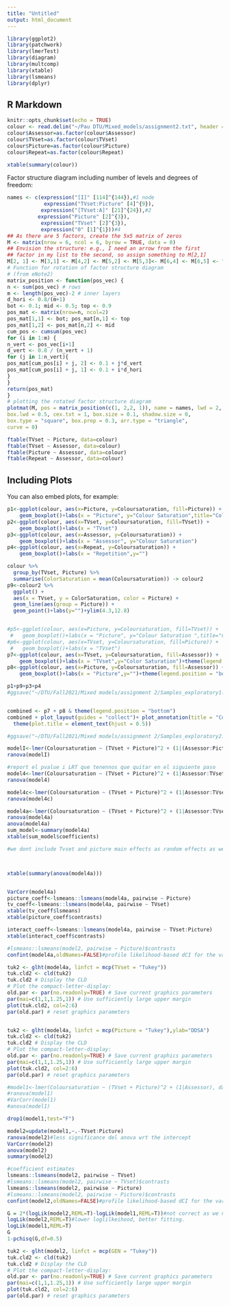 ```yaml
---
title: "Untitled"
output: html_document
---
```


```r
library(ggplot2)
library(patchwork)
library(lmerTest)
library(diagram)
library(multcomp)
library(xtable)
library(lsmeans)
library(dplyr)
```

## R Markdown


```r
knitr::opts_chunk$set(echo = TRUE)
colour <- read.delim("~/Pau DTU/Mixed_models/assignment2.txt", header = TRUE)
colour$Assessor=as.factor(colour$Assessor)
colour$TVset=as.factor(colour$TVset)
colour$Picture=as.factor(colour$Picture)
colour$Repeat=as.factor(colour$Repeat)

```

```r
xtable(summary(colour))
```

Factor structure diagram including number of levels and degrees of freedom:
```r


names <- c(expression("[I]" [114]^{144}),#1 node
            expression("TVset:Picture" [4]^{9}),
           expression("[TVset:A]" [21]^{24}),#2
          expression("Picture" [2]^{3}),
           expression("TVset" [2]^{3}),
           expression("0" [1]^{1}))#4
## As there are 5 factors, create the 5x5 matrix of zeros
M <- matrix(nrow = 6, ncol = 6, byrow = TRUE, data = 0)
## Envision the structure: e.g., I need an arrow from the first
## factor in my list to the second, so assign something to M[2,1]
M[2, 1] <- M[3,1] <- M[4,2] <- M[5,2] <- M[5,3]<- M[6,4] <- M[6,5] <- ""
# Function for rotation of factor structure diagram
# (from eNote2)
matrix_position <- function(pos_vec) {
n <- sum(pos_vec) # rows
m <- length(pos_vec)-2 # inner layers
d_hori <- 0.8/(m+1)
bot <- 0.1; mid <- 0.5; top <- 0.9
pos_mat <- matrix(nrow=n, ncol=2)
pos_mat[1,1] <- bot; pos_mat[n,1] <- top
pos_mat[1,2] <- pos_mat[n,2] <- mid
cum_pos <- cumsum(pos_vec)
for (i in 1:m) {
n_vert <- pos_vec[i+1]
d_vert <- 0.8 / (n_vert + 1)
for (j in 1:n_vert){
pos_mat[cum_pos[i] + j, 2] <- 0.1 + j*d_vert
pos_mat[cum_pos[i] + j, 1] <- 0.1 + i*d_hori
}
}
return(pos_mat)
}
# plotting the rotated factor structure diagram
plotmat(M, pos = matrix_position(c(1, 2,2, 1)), name = names, lwd = 2,
box.lwd = 0.5, cex.txt = 1, box.size = 0.1, shadow.size = 0,
box.type = "square", box.prop = 0.3, arr.type = "triangle",
curve = 0)

```


```r
ftable(TVset ~ Picture, data=colour)
ftable(TVset ~ Assessor, data=colour)
ftable(Picture ~ Assessor, data=colour)
ftable(Repeat ~ Assessor, data=colour)

```


## Including Plots

You can also embed plots, for example:

```r
p1<-ggplot(colour, aes(x=Picture, y=Coloursaturation, fill=Picture)) + 
    geom_boxplot()+labs(x = "Picture", y="Colour Saturation",title="Colour saturation for each factor") +theme(legend.position = "none")
p2<-ggplot(colour, aes(x=TVset, y=Coloursaturation, fill=TVset)) + 
    geom_boxplot()+labs(x = "TVset")
p3<-ggplot(colour, aes(x=Assessor, y=Coloursaturation)) + 
    geom_boxplot()+labs(x = "Assessor", y="Colour Saturation")
p4<-ggplot(colour, aes(x=Repeat, y=Coloursaturation)) + 
    geom_boxplot()+labs(x = "Repetition",y="")

colour %>% 
  group_by(TVset, Picture) %>% 
  summarise(ColorSaturation = mean(Coloursaturation)) -> colour2
p9<-colour2 %>% 
  ggplot() +
  aes(x = TVset, y = ColorSaturation, color = Picture) +
  geom_line(aes(group = Picture)) +
  geom_point()+labs(y="")+ylim(4.3,12.8)


#p5<-ggplot(colour, aes(x=Picture, y=Coloursaturation, fill=TVset)) + 
 #   geom_boxplot()+labs(x = "Picture", y="Colour Saturation ",title="Colour saturation",subtitle="dsa") 
#p6<-ggplot(colour, aes(x=TVset, y=Coloursaturation, fill=Picture)) + 
 #   geom_boxplot()+labs(x = "TVset")
p7<-ggplot(colour, aes(x=TVset, y=Coloursaturation, fill=Assessor)) + 
    geom_boxplot()+labs(x = "TVset",y="Color Saturation")+theme(legend.position = "none")
p8<-ggplot(colour, aes(x=Picture, y=Coloursaturation, fill=Assessor)) + 
    geom_boxplot()+labs(x = "Picture",y="")+theme(legend.position = "bottom")

p1+p9+p3+p4
#ggsave("~/DTU/Fall2021/Mixed models/assignment 2/Samples_exploratory1.pdf")


combined <- p7 + p8 & theme(legend.position = "bottom") 
combined + plot_layout(guides = "collect")+ plot_annotation(title = "Colour saturation variability in terms of TVset and Picture by each Assessor") & 
  theme(plot.title = element_text(hjust = 0.5))

#ggsave("~/DTU/Fall2021/Mixed models/assignment 2/Samples_exploratory2.pdf")


```

```r
modelI<-lmer(Coloursaturation ~ (TVset + Picture)^2 + (1|(Assessor:Picture:TVset))+(1|Assessor:TVset)+(1|Assessor:Picture)+(1|Assessor), data = colour) #repeat not significant 3 enote
ranova(modelI)

#report el pvalue i LRT que tenennos que quitar en el siguiente paso
model4<-lmer(Coloursaturation ~ (TVset + Picture)^2 + (1|Assessor:TVset)+(1|Assessor:Picture)+(1|(Assessor:Picture:TVset)), data = colour) #repeat not significant 3 enote
ranova(model4)

model4c<-lmer(Coloursaturation ~ (TVset + Picture)^2 + (1|Assessor:TVset)++(1|(Assessor:Picture:TVset)), data = colour) #repeat not significant 3 enote
ranova(model4c)

model4a<-lmer(Coloursaturation ~ (TVset + Picture)^2 + (1|Assessor:TVset), data = colour) #repeat not significant 3 enote
ranova(model4a)
anova(model4a)
sum_model<-summary(model4a)
xtable(sum_model$coefficients)

#we dont include Tvset and picture main effects as random effects as we are investigating these settings, 



xtable(summary(anova(model4a)))



```
```r
VarCorr(model4a)
picture_coeff<-lsmeans::lsmeans(model4a, pairwise ~ Picture)
tv_coeff<-lsmeans::lsmeans(model4a, pairwise ~ TVset)
xtable(tv_coeff$lsmeans)
xtable(picture_coeff$contrasts)

interact_coeff<-lsmeans::lsmeans(model4a, pairwise ~ TVset:Picture)
xtable(interact_coeff$contrasts)

#lsmeans::lsmeans(model2, pairwise ~ Picture)$contrasts
confint(model4a,oldNames=FALSE)#profile likelihood-based dCI for the variance parameters
```
```r
tuk2 <- glht(model4a, linfct = mcp(TVset = "Tukey"))
tuk.cld2 <- cld(tuk2)
tuk.cld2 # Display the CLD
# Plot the compact-letter-display:
old.par <- par(no.readonly=TRUE) # Save current graphics parameters
par(mai=c(1,1,1.25,1)) # Use sufficiently large upper margin
plot(tuk.cld2, col=2:6)
par(old.par) # reset graphics parameters


tuk2 <- glht(model4a, linfct = mcp(Picture = "Tukey"),ylab="DDSA")
tuk.cld2 <- cld(tuk2)
tuk.cld2 # Display the CLD
# Plot the compact-letter-display:
old.par <- par(no.readonly=TRUE) # Save current graphics parameters
par(mai=c(1,1,1.25,1)) # Use sufficiently large upper margin
plot(tuk.cld2, col=2:6)
par(old.par) # reset graphics parameters
```


```r
#model1<-lmer(Coloursaturation ~ (TVset + Picture)^2 + (1|Assessor), data = colour) #repeat not significant
#ranova(model1)
#VarCorr(model1)
#anova(model1)
```

```r
drop1(model1,test="F")
```

```r
model2=update(model1,~.-TVset:Picture)
ranova(model2)#less significance del anova wrt the intercept
VarCorr(model2)
anova(model2)
summary(model2)
```



```r
#coefficient estimates
lsmeans::lsmeans(model2, pairwise ~ TVset)
#lsmeans::lsmeans(model2, pairwise ~ TVset)$contrasts
lsmeans::lsmeans(model2, pairwise ~ Picture)
#lsmeans::lsmeans(model2, pairwise ~ Picture)$contrasts
confint(model2,oldNames=FALSE)#profile likelihood-based dCI for the variance parameters

```

```r
G = 2*(logLik(model2,REML=T)-logLik(model1,REML=T))#not correct as we need same main effects
logLik(model2,REML=T)#lower loglilkeihood, better fitting.
logLik(model1,REML=T)
G
1-pchisq(G,df=0.5)
```

```r
tuk2 <- glht(model2, linfct = mcp(GEN = "Tukey"))
tuk.cld2 <- cld(tuk2)
tuk.cld2 # Display the CLD
# Plot the compact-letter-display:
old.par <- par(no.readonly=TRUE) # Save current graphics parameters
par(mai=c(1,1,1.25,1)) # Use sufficiently large upper margin
plot(tuk.cld2, col=2:6)
par(old.par) # reset graphics parameters
```

